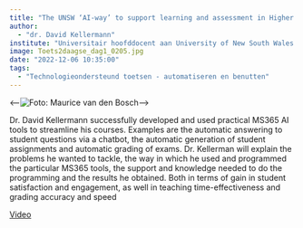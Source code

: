 ```yaml
---
title: "The UNSW ‘AI-way’ to support learning and assessment in Higher Education courses"
author:
  - "dr. David Kellermann"
institute: "Universitair hoofddocent aan University of New South Wales in Australië"
image: Toets2daagse_dag1_0205.jpg
date: "2022-12-06 10:35:00"
tags: 
  - "Technologieondersteund toetsen - automatiseren en benutten"
---
```


::: {.column-margin}
<--![Foto: Maurice van den Bosch](Toets2daagse_dag1_0205.jpg)-->
:::

Dr. David Kellermann successfully developed and used practical MS365 AI tools to streamline his courses. Examples are the automatic answering to student questions via a chatbot, the automatic generation of student assignments and automatic grading of exams. Dr. Kellerman will explain the problems he wanted to tackle, the way in which he used and programmed the particular MS365 tools, the support and knowledge needed to do the programming and the results he obtained. Both in terms of gain in student satisfaction and engagement, as well in teaching time-effectiveness and grading accuracy and speed


[Video](https://tilburguniversity.cloud.panopto.eu/Panopto/Pages/Viewer.aspx?id=f12143f8-9866-4c9c-b3b2-af6a014dfc2d){.btn .btn-primary}

